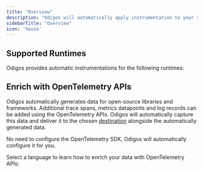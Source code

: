 ```yaml
---
title: "Overview"
description: "Odigos will automatically apply instrumentation to your selected workloads to record observability signals from your services such as collecting traces, metrics, and logs without any code changes."
sidebarTitle: "Overview"
icon: 'house'
---
```



## Supported Runtimes

Odigos provides automatic instrumentations for the following runtimes:

<LanguagesCard
  golangUrl="/instrumentations/golang/native"
  golangDescription="Versions 1.17 and above are supported"
  javascriptUrl="/instrumentations/nodejs/native"
  javascriptDescription="Versions 14 and above are supported"
  pythonUrl="/instrumentations/python/native"
  pythonDescription="Versions 3.8 and above are supported"
  javaUrl="/instrumentations/java/native"
  javaDescription="Versions 8 and above are supported"
  dotnetUrl="/instrumentations/dotnet/native"
  dotnetDescription="Versions ?? and above are supported"
/>

## Enrich with OpenTelemetry APIs

Odigos automatically generates data for open-source libraries and frameworks.
Additional trace spans, metrics datapoints and log records can be added using the OpenTelemetry APIs.
Odigos will automatically capture this data and deliver it to the chosen [destination](/backends-overview) alongside the automatically generated data.

<Note>
  No need to configure the OpenTelemetry SDK, Odigos will automatically configure it for you.
</Note>

Select a language to learn how to enrich your data with OpenTelemetry APIs:

<LanguagesCard
  golangUrl="/instrumentations/golang/enrichment"
  golangDescription="For applications written in Go"
  javascriptUrl="/instrumentations/nodejs/enrichment"
  javascriptDescription=" For applications written in JavaScript or Node.js"
  pythonUrl="/instrumentations/python/enrichment"
  pythonDescription="For applications written in Python"
  javaUrl="/instrumentations/java/enrichment"
  javaDescription="For applications written in Java or JVM-based languages"
  dotnetUrl="/instrumentations/dotnet/enrichment"
  dotnetDescription="For applications written in C# or .NET"
/>
